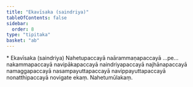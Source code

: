 ```yaml
---
title: "Ekavīsaka (saindriya)"
tableOfContents: false
sidebar:
  order: 8
type: "tipitaka"
basket: "ab"
---
```



<DynamicBreadcrumb />

<Paragraph type="center">
* Ekavīsaka (saindriya)
</Paragraph>

<Paragraph number="1188">
Nahetupaccayā naārammaṇapaccayā …pe…  nakammapaccayā navipākapaccayā naindriyapaccayā najhānapaccayā namaggapaccayā nasampayuttapaccayā navippayuttapaccayā nonatthipaccayā novigate ekaṃ.

</Paragraph>

<Paragraph number="1189" type="center">
Nahetumūlakaṃ.
</Paragraph>
